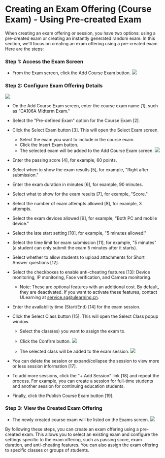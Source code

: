 # Creating an Exam Offering (Course Exam)  - Using Pre-created Exam

When creating an exam offering or session, you have two options: using a pre-created exam or creating an instantly generated random exam. In this section, we'll focus on creating an exam offering using a pre-created exam. Here are the steps:

### Step 1: Access the Exam Screen

- From the Exam screen, click the Add Course Exam button.
![](/img/utest/teacher/offering01.png)

### Step 2: Configure Exam Offering Details

![](/img/utest/teacher/offering02.png)

- On the Add Course Exam screen, enter the course exam name [1], such as "CA106A Midterm Exam."
- Select the "Pre-defined Exam" option for the Course Exam [2].
- Click the Select Exam button [3]. This will open the Select Exam screen.
  - Select the exam you want to include in the course exam.
  - Click the Insert Exam button.
  - The selected exam will be added to the Add Course Exam screen.
  ![](/img/utest/teacher/offering03.png)

- Enter the passing score [4], for example, 60 points.
- Select when to show the exam results [5], for example, "Right after submission."
- Enter the exam duration in minutes [6], for example, 90 minutes.
- Select what to show for the exam results [7], for example, "Score."
- Select the number of exam attempts allowed [8], for example, 3 attempts.
- Select the exam devices allowed [9], for example, "Both PC and mobile device."
- Select the late start setting [10], for example, "5 minutes allowed."
- Select the time limit for exam submission [11], for example, "5 minutes" (a student can only submit the exam 5 minutes after it starts).
- Select whether to allow students to upload attachments for Short Answer questions [12].
- Select the checkboxes to enable anti-cheating features [13]: Device monitoring, IP monitoring, Face verification, and Camera monitoring.
  - Note: These are optional features with an additional cost. By default, they are deactivated. If you want to activate these features, contact ULearning at service.sg@ulearning.cn.
- Enter the availability time (Start/End) [14] for the exam session.
- Click the Select Class button [15]. This will open the Select Class popup window.
  - Select the class(es) you want to assign the exam to.
  - Click the Confirm button.
  ![](/img/utest/teacher/offering04.png)

  - The selected class will be added to the exam session.
  ![](/img/utest/teacher/offering05.png)

- You can delete the session or expand/collapse the session to view more or less session information [17].
- To add more sessions, click the "+ Add Session" link [18] and repeat the process. For example, you can create a session for full-time students and another session for continuing education students.
- Finally, click the Publish Course Exam button [19].

### Step 3: View the Created Exam Offering

- The newly created course exam will be listed on the Exams screen.
  ![](/img/utest/teacher/offering06.png)
  
By following these steps, you can create an exam offering using a pre-created exam. This allows you to select an existing exam and configure the settings specific to the exam offering, such as passing score, exam duration, and anti-cheating features. You can also assign the exam offering to specific classes or groups of students.